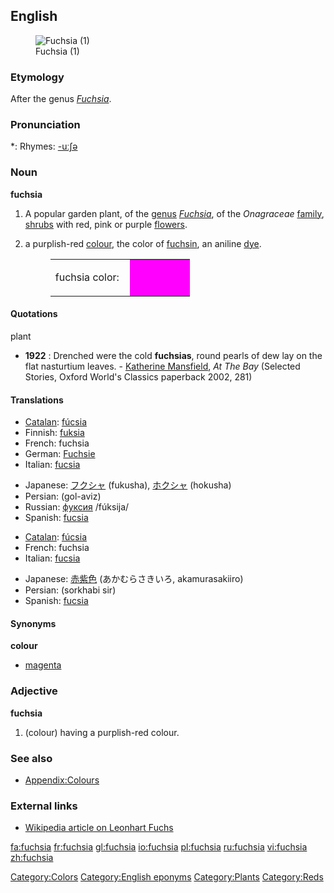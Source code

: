 {{see|Fuchsia}}
{{wikipedia}}
==English==
[[Image:DoubleFuchsias wb.jpg|thumb|Fuchsia (1)]]

===Etymology===
After the genus ''[[Fuchsia]]''.

===Pronunciation===
*: Rhymes: [[Rhymes:English:-uːʃə|-uːʃə]]

===Noun===
'''fuchsia'''

# A popular garden plant, of the [[genus]] ''[[Fuchsia]]'', of the ''Onagraceae'' [[family]], [[shrub]]s with red, pink or purple [[flower]]s.
# {{colour}} a purplish-red [[color|colour]], the color of [[fuchsin]], an aniline [[dye]].
#: <table><tr><td>fuchsia color: &nbsp;</td><td bgcolor="fuchsia" width="80">&nbsp; </td></tr></table>

====Quotations====
;plant
* '''1922''' : Drenched were the cold '''fuchsias''', round pearls of dew lay on the flat nasturtium leaves. - [[w:Katherine Mansfield|Katherine Mansfield]], ''At The Bay'' (Selected Stories, Oxford World's Classics paperback 2002, 281)

====Translations====
{{trans-top|plant}}
* [[Catalan]]: [[fúcsia]]
* Finnish: [[fuksia]]
* French: fuchsia {{m}}
* German: [[Fuchsie]] {{f}}
* Italian: [[fucsia]] {{f}}
{{trans-mid}}
* Japanese: [[フクシャ]] (fukusha), [[ホクシャ]] (hokusha)
* Persian: {{fa-Arab|[[گل آویز]]}} (gol-aviz)
* Russian: [[фуксия]] /fúksija/
* Spanish: [[fucsia]]
{{trans-bottom}}

{{trans-top|colour}}
* [[Catalan]]: [[fúcsia]]
* French: fuchsia {{m}}
* Italian: [[fucsia]]
{{trans-mid}}
* Japanese: [[赤紫色]] (あかむらさきいろ, akamurasakiiro)
* Persian: {{fa-Arab|[[سرخابی سیر]]}} (sorkhabi sir)
* Spanish: [[fucsia]]
{{trans-bottom}}

====Synonyms====
'''colour'''
* [[magenta]]

===Adjective===
'''fuchsia'''

# (colour) having a purplish-red colour.

===See also===
* [[Appendix:Colours]]

===External links===
* [[w:Leonhart_Fuchs|Wikipedia article on Leonhart Fuchs]]

[[Category:Colors]]
[[Category:English eponyms]]
[[Category:Plants]]
[[Category:Reds]]

[[fa:fuchsia]]
[[fr:fuchsia]]
[[gl:fuchsia]]
[[io:fuchsia]]
[[pl:fuchsia]]
[[ru:fuchsia]]
[[vi:fuchsia]]
[[zh:fuchsia]]